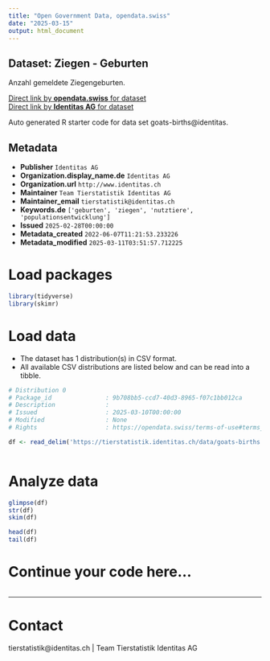 ```yaml
---
title: "Open Government Data, opendata.swiss"
date: "2025-03-15"
output: html_document
---
```


## Dataset: Ziegen - Geburten

Anzahl gemeldete Ziegengeburten. 

[Direct link by **opendata.swiss** for dataset](https://opendata.swiss/de/dataset/ziegen-geburten)<br>
[Direct link by **Identitas AG** for dataset](https://tierstatistik.identitas.ch/)

Auto generated R starter code for data set goats-births@identitas.

## Metadata

- **Publisher** `Identitas AG`
- **Organization.display_name.de** `Identitas AG`
- **Organization.url** `http://www.identitas.ch`
- **Maintainer** `Team Tierstatistik Identitas AG`
- **Maintainer_email** `tierstatistik@identitas.ch`
- **Keywords.de** `['geburten', 'ziegen', 'nutztiere', 'populationsentwicklung']`
- **Issued** `2025-02-28T00:00:00`
- **Metadata_created** `2022-06-07T11:21:53.233226`
- **Metadata_modified** `2025-03-11T03:51:57.712225`


# Load packages

```r

library(tidyverse)
library(skimr)

```

# Load data

-   The dataset has 1 distribution(s) in CSV format.
-   All available CSV distributions are listed below and can be read into a tibble.

```r

# Distribution 0
# Package_id               : 9b708bb5-ccd7-40d3-8965-f07c1bb012ca
# Description              : 
# Issued                   : 2025-03-10T00:00:00
# Modified                 : None
# Rights                   : https://opendata.swiss/terms-of-use#terms_by

df <- read_delim('https://tierstatistik.identitas.ch/data/goats-births.csv')



```

# Analyze data

```r

glimpse(df)
str(df)
skim(df)

head(df)
tail(df)

```

# Continue your code here...

```r

```

------------------------------------------------------------------------

# Contact

tierstatistik@identitas.ch | Team Tierstatistik Identitas AG
